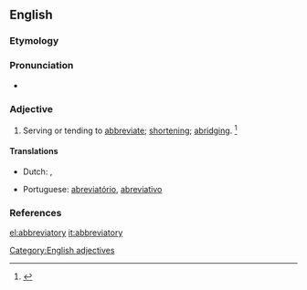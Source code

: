 ==English==

===Etymology===
{{suffix|abbreviate|ory}}

===Pronunciation===
* {{a|GA}} {{IPA|/əˈbɹi.vi.əˌtɔɹ.i/}}

===Adjective===
{{en-adj}}

# Serving or tending to [[abbreviate]]; [[shortening]]; [[abridging]]. {{defdate|Mid 19<sup>th</sup> century.}}<ref name=SOED>{{reference-book | last =| first = | authorlink =  | coauthors =  | editor =Brown, Lesley  | others =  | title = The Shorter Oxford English Dictionary | origdate =  | origyear = 1933| origmonth =  | url =  | format =  | accessdate =  | accessyear =  | accessmonth =  | edition = 5th | date =  | year =2003| month =  | publisher =Oxford University Press  | location =Oxford, UK | language =  | id =  | doi = | isbn =978-0-19-860575-7 | lccn = | ol = | pages =3| chapter =  | chapterurl =  | quote =}}</ref>

====Translations====
{{trans-top|serving or tending to abbreviate; shortening; abridging}}
* Dutch: {{t+|nl|afkortend}}, {{t+|nl|verkortend}}
{{trans-mid}}
* Portuguese: [[abreviatório]], [[abreviativo]]
{{trans-bottom}}

===References===
<references/>

[[Category:English adjectives]]

[[el:abbreviatory]]
[[it:abbreviatory]]